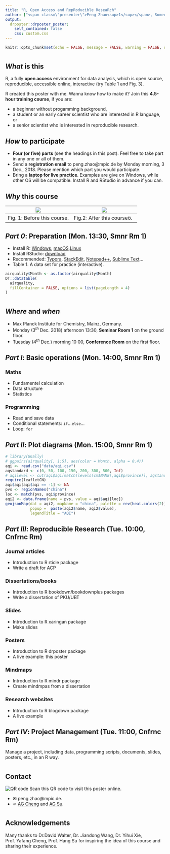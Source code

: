 ```yaml
---
title: "R, Open Access and RepRoducible ReseaRch"
author: ["<span class=\"presenter\">Peng Zhao<sup>1</sup></span>, Someone Else<sup>1, 2</sup><ol class=\"affiliations\"><li>Max Planck Institute for Chemistry, Mainz, Germany peng.zhao@mpic.de</li><li>Far Far Away</li></ol>"]
output:
  drposter::drposter_poster:
    self_contained: false
    css: custom.css
---
```


```r
knitr::opts_chunk$set(echo = FALSE, message = FALSE, warning = FALSE, signif = 3)
```


# {.col-2}

## *What* is this

R, a fully **open access** environment for data analysis, which is open source, reproducible,  accessible online, interactive (try Table 1 and Fig. 3). 

R created this poster with me. Wanna know how to make it? Join this **4.5-hour training course**, if you are:

  - a beginner without progamming background,
  - a student or an early career scientist who are interested in R language, or
  - a senior scientist who is interested in reproducible research.

## *How* to participate

- **Four (or five) parts** (see the headings in this post). Feel free to take part in any one or all of them. 
- Send a **registration email** to peng.zhao@mpic.de by Monday morning, 3 Dec., 2018. Please mention which part you would participate.
- Bring a **laptop for live practice**. Examples are give on Windows, while other OS will be compatible. Install R and RStudio in advance if you can.

## *Why* this course

| ![](https://slides.yihui.name/gif/latex-tweak.gif) | ![](https://slides.yihui.name/gif/git-push-force.gif) |
| --- | --- |
| Fig. 1: Before this course.  | Fig.2: After this courseö. |

## *Part 0*: Preparation (Mon. 13:30, Smnr Rm 1)

- Install R: [Windows](https://cran.r-project.org/bin/windows/base/R-3.5.1-win.exe), [macOS](https://cran.r-project.org/bin/macosx/R-3.5.1.pkg),[Linux](https://cran.r-project.org/bin/linux/)
- Install RStudio: [download](https://www.rstudio.com/products/rstudio/download/#download)
- Recommended: [Typora](https://typora.io/), [StackEdit](https://stackedit.io/), [Notepad++](https://notepad-plus-plus.org/download), [Sublime Text](https://www.sublimetext.com/)...
- Table 1. A data set for practice (interactive).

```r
airquality$Month <- as.factor(airquality$Month)
DT::datatable(
  airquality, 
  fillContainer = FALSE, options = list(pageLength = 4)
)

```


# {.col-2}


## *Where* and *when*

- Max Planck Institute for Chemistry, Mainz, Germany.
- Monday (3^*th*^ Dec. 2018) afternoon 13:30, **Seminar Room 1** on the ground floor.
- Tuesday (4^*th*^ Dec.) morning 10:00, **Conference Room** on the first floor.


## *Part I*: Basic operations (Mon. 14:00, Smnr Rm 1)

### Maths

- Fundamentel calculation
- Data structure
- Statistics

### Programming

- Read and save data
- Conditional statements: `if`...`else`...
- Loop: `for`

## *Part II*: Plot diagrams (Mon. 15:00, Smnr Rm 1)


```r
# library(GGally)
# ggpairs(airquality[, 1:5], aes(color = Month, alpha = 0.4))
aqi <- read.csv("data/aqi.csv")
aqstandard <- c(0, 50, 100, 150, 200, 300, 500, Inf)
# aqilevel <- cut(aqi$aqi[match(levels(cm$NAME),aqi$province)], aqstandard)
require(leafletCN)
aqi$aqi[aqi$aqi == -1] <- NA
pvs <- regionNames("china")
loc <- match(pvs, aqi$province)
aqi2 <- data.frame(name = pvs, value = aqi$aqi[loc])
geojsonMap(dat = aqi2, mapName = "china", palette = rev(heat.colors(2)),
           popup =  paste(aqi2$name, aqi2$value),
           legendTitle = "AQI")
```

## *Part III*: Reproducible Research (Tue. 10:00, Cnfrnc Rm)

### Journal articles

- Introduction to R rticle package
- Write a draft for ACP

### Dissertations/books
- Introduction to R bookdown/bookdownplus packages
- Write a dissertation of PKU/UBT

### Slides
- Introduction to R xaringan package
- Make slides

### Posters
- Introduction to R drposter package
- A live example: this poster

### Mindmaps
- Introduction to R mindr package
- Create mindmpas from a dissertation

### Research websites
- Introduction to R blogdown package
- A live example

## *Part IV*: Project Management (Tue. 11:00, Cnfrnc Rm)

Manage a project, including data, programming scripts, documents, slides, posters, etc., in an R way.

# {.col-2}

## Contact {style="--header-color:darkred; --other-color-for-h2-gradient:red;"}

<p class="qr">
![QR code](img/qr-code.png)
Scan this QR code to visit this poster online. 
</p>

- &#9993; peng.zhao@mpic.de. 
- &#10174; [AG Cheng](https://www.mpic.de/en/research/further-groups/cheng-group.html) and [AG Su](https://www.mpic.de/en/research/multiphase-chemistry/su-group.html). 


# {.col-2}

## Acknowledgements

Many thanks to Dr.David Walter, Dr. Jiandong Wang, Dr. Yihui Xie, Prof. Yafang Cheng, Prof. Hang Su for inspiring the idea of this course and sharing their experience.
